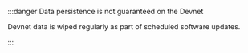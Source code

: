 
:::danger Data persistence is not guaranteed on the Devnet

Devnet data is wiped regularly as part of scheduled software updates. 

:::

